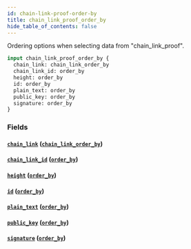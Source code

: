 ```yaml
---
id: chain-link-proof-order-by
title: chain_link_proof_order_by
hide_table_of_contents: false
---
```


Ordering options when selecting data from "chain_link_proof".

```graphql
input chain_link_proof_order_by {
  chain_link: chain_link_order_by
  chain_link_id: order_by
  height: order_by
  id: order_by
  plain_text: order_by
  public_key: order_by
  signature: order_by
}
```

### Fields

#### [`chain_link`](#) ([`chain_link_order_by`](../inputs/chain-link-order-by))

#### [`chain_link_id`](#) ([`order_by`](../enums/order-by))

#### [`height`](#) ([`order_by`](../enums/order-by))

#### [`id`](#) ([`order_by`](../enums/order-by))

#### [`plain_text`](#) ([`order_by`](../enums/order-by))

#### [`public_key`](#) ([`order_by`](../enums/order-by))

#### [`signature`](#) ([`order_by`](../enums/order-by))
